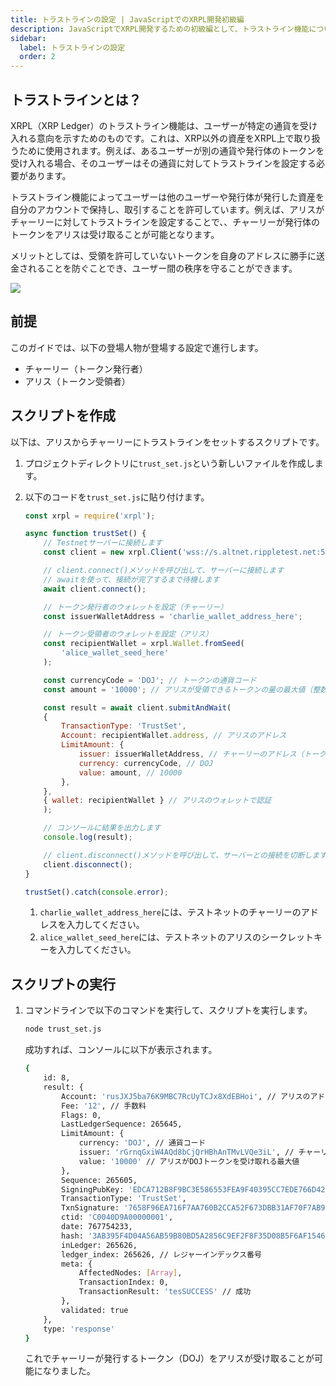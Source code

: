```yaml
---
title: トラストラインの設定 | JavaScriptでのXRPL開発初級編
description: JavaScriptでXRPL開発するための初級編として、トラストライン機能について紹介しています。
sidebar:
  label: トラストラインの設定
  order: 2
---
```



## トラストラインとは？

XRPL（XRP Ledger）のトラストライン機能は、ユーザーが特定の通貨を受け入れる意向を示すためのものです。これは、XRP以外の資産をXRPL上で取り扱うために使用されます。例えば、あるユーザーが別の通貨や発行体のトークンを受け入れる場合、そのユーザーはその通貨に対してトラストラインを設定する必要があります。

トラストライン機能によってユーザーは他のユーザーや発行体が発行した資産を自分のアカウントで保持し、取引することを許可しています。例えば、アリスがチャーリーに対してトラストラインを設定することで、、チャーリーが発行体のトークンをアリスは受け取ることが可能となります。

メリットとしては、受領を許可していないトークンを自身のアドレスに勝手に送金されることを防ぐことでき、ユーザー間の秩序を守ることができます。

![](../../../../assets/images/img-trust-set.webp)

## 前提

このガイドでは、以下の登場人物が登場する設定で進行します。

- チャーリー（トークン発行者）
- アリス（トークン受領者）

## スクリプトを作成

以下は、アリスからチャーリーにトラストラインをセットするスクリプトです。

<Steps>

1. プロジェクトディレクトリに`trust_set.js`という新しいファイルを作成します。
2. 以下のコードを`trust_set.js`に貼り付けます。

    ```javascript
    const xrpl = require('xrpl');

    async function trustSet() {
        // Testnetサーバーに接続します
        const client = new xrpl.Client('wss://s.altnet.rippletest.net:51233');

        // client.connect()メソッドを呼び出して、サーバーに接続します
        // awaitを使って、接続が完了するまで待機します
        await client.connect();

        // トークン発行者のウォレットを設定（チャーリー）
        const issuerWalletAddress = 'charlie_wallet_address_here';

        // トークン受領者のウォレットを設定（アリス）
        const recipientWallet = xrpl.Wallet.fromSeed(
            'alice_wallet_seed_here'
        );

        const currencyCode = 'DOJ'; // トークンの通貨コード
        const amount = '10000'; // アリスが受領できるトークンの量の最大値（整数値）

        const result = await client.submitAndWait(
        {
            TransactionType: 'TrustSet',
            Account: recipientWallet.address, // アリスのアドレス
            LimitAmount: {
                issuer: issuerWalletAddress, // チャーリーのアドレス（トークン発行者）
                currency: currencyCode, // DOJ
                value: amount, // 10000
            },
        },
        { wallet: recipientWallet } // アリスのウォレットで認証
        );

        // コンソールに結果を出力します
        console.log(result);

        // client.disconnect()メソッドを呼び出して、サーバーとの接続を切断します
        client.disconnect();
    }

    trustSet().catch(console.error);
    ```

   1. `charlie_wallet_address_here`には、テストネットのチャーリーのアドレスを入力してください。
   2. `alice_wallet_seed_here`には、テストネットのアリスのシークレットキーを入力してください。
</Steps>

## スクリプトの実行

1. コマンドラインで以下のコマンドを実行して、スクリプトを実行します。

    ```bash
    node trust_set.js
    ```

    成功すれば、コンソールに以下が表示されます。

    ```bash
    {
        id: 8,
        result: {
            Account: 'rusJXJ5ba76K9MBC7RcUyTCJx8XdEBHoi', // アリスのアドレス
            Fee: '12', // 手数料
            Flags: 0,
            LastLedgerSequence: 265645,
            LimitAmount: {
                currency: 'DOJ', // 通貨コード
                issuer: 'rGrnqGxiW4AQd8bCjQrHBhAnTMvLVQe3iL', // チャーリーのアドレス（トークン発行者）
                value: '10000' // アリスがDOJトークンを受け取れる最大値
            },
            Sequence: 265605,
            SigningPubKey: 'EDCA712B8F9BC3E586553FEA9F40395CC7EDE766D42D6EE3D8D0521422F48D0B70',
            TransactionType: 'TrustSet',
            TxnSignature: '7658F96EA716F7AA760B2CCA52F673DBB31AF70F7AB9B45BB6F06DDD180B18EC4E909D3A22B93C5F83116A2D81B6B2244FEF1DE0FF3338452DED7C9208DF8505',
            ctid: 'C0040D9A00000001',
            date: 767754233,
            hash: '3AB395F4D04A56AB59B80BD5A2856C9EF2F8F35D08B5F6AF1546F300872F2826', // ハッシュ値
            inLedger: 265626,
            ledger_index: 265626, // レジャーインデックス番号
            meta: {
                AffectedNodes: [Array],
                TransactionIndex: 0,
                TransactionResult: 'tesSUCCESS' // 成功
            },
            validated: true
        },
        type: 'response'
    }
    ```

    これでチャーリーが発行するトークン（DOJ）をアリスが受け取ることが可能になりました。